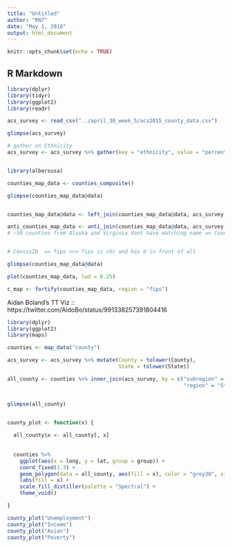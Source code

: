 ```yaml
---
title: "Untitled"
author: "RN7"
date: "May 1, 2018"
output: html_document
---
```


```r
knitr::opts_chunk$set(echo = TRUE)
```

## R Markdown



```r
library(dplyr)
library(tidyr)
library(ggplot2)
library(readr)

acs_survey <- read_csv("../april_30_week_5/acs2015_county_data.csv")

glimpse(acs_survey)

# gather on Ethnicity
acs_survey <- acs_survey %>% gather(key = "ethnicity", value = "percentage", Hispanic:Pacific)



```



```r
library(albersusa)

counties_map_data <- counties_composite()

glimpse(counties_map_data@data)


counties_map_data@data <- left_join(counties_map_data@data, acs_survey, by = c("name" = "County"))

anti_counties_map_data <- anti_join(counties_map_data@data, acs_survey, by = c("name" = "County"))
# ~50 counties from Alaska and Virginia dont have matching name == County between 2 data sets.........


# CensusID  == fips >>> fips is chr and has 0 in front of all

glimpse(counties_map_data@data)

plot(counties_map_data, lwd = 0.25)

c_map <- fortify(counties_map_data, region = "fips")


```



Aidan Boland's TT Viz :: https://twitter.com/AidoBo/status/991338257391804416


```r
library(dplyr)
library(ggplot2)
library(maps)

counties <- map_data("county")

acs_survey <- acs_survey %>% mutate(County = tolower(County),
                                    State = tolower(State))

all_county <- counties %>% inner_join(acs_survey, by = c("subregion" = "County",
                                                         "region" = "State"))


glimpse(all_county)


county_plot <- function(x) {
  
  all_county$x <- all_county[, x]
  
  
  counties %>% 
    ggplot(aes(x = long, y = lat, group = group)) +
    coord_fixed(1.3) +
    geom_polygon(data = all_county, aes(fill = x), color = "grey30", size = 0.05) +
    labs(fill = x) +
    scale_fill_distiller(palette = "Spectral") +
    theme_void()

}

county_plot("Unemployment")
county_plot("Income")
county_plot("Asian")
county_plot("Poverty")


```






